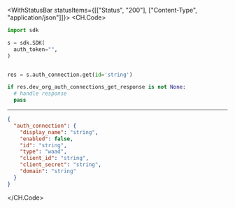 

<WithStatusBar statusItems={[["Status", "200"], ["Content-Type", "application/json"]]}>
  <CH.Code>
  ```python Get.py
  import sdk

s = sdk.SDK(
    auth_token="",
)


res = s.auth_connection.get(id='string')

if res.dev_org_auth_connections_get_response is not None:
    # handle response
    pass
  ```
  ---

  ```json Example Response
  {
    "auth_connection": {
      "display_name": "string",
      "enabled": false,
      "id": "string",
      "type": "waad",
      "client_id": "string",
      "client_secret": "string",
      "domain": "string"
    }
  }
  ```
  </CH.Code>
</WithStatusBar>
